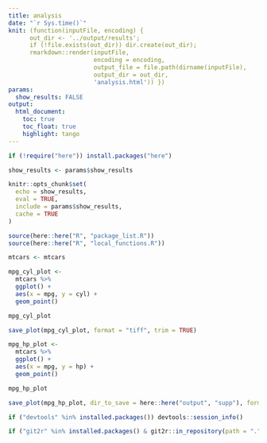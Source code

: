 ```yaml
---
title: analysis
date: "`r Sys.time()`"
knit: (function(inputFile, encoding) {
      out_dir <- '../output/results';
      if (!file.exists(out_dir)) dir.create(out_dir);
      rmarkdown::render(inputFile,
                        encoding = encoding,
                        output_file = file.path(dirname(inputFile),
                        output_dir = out_dir,
                        'analysis.html')) })
params:
  show_results: FALSE
output:
  html_document:
    toc: true
    toc_float: true
    highlight: tango
---
```


```r

if (!require("here")) install.packages("here")

show_results <- params$show_results

knitr::opts_chunk$set(
  echo = show_results,
  eval = TRUE,
  include = params$show_results,
  cache = TRUE
)

```


```r

source(here::here("R", "package_list.R"))
source(here::here("R", "local_functions.R"))

```

```r

mtcars <- mtcars

```

```r

mpg_cyl_plot <-
  mtcars %>%
  ggplot() +
  aes(x = mpg, y = cyl) +
  geom_point()

mpg_cyl_plot

save_plot(mpg_cyl_plot, format = "tiff", trim = TRUE)

mpg_hp_plot <-
  mtcars %>%
  ggplot() +
  aes(x = mpg, y = hp) +
  geom_point()

mpg_hp_plot

save_plot(mpg_hp_plot, dir_to_save = here::here("output", "supp"), format = "tiff", trim = TRUE)

```

```r

if ("devtools" %in% installed.packages()) devtools::session_info()

```


```r

if ("git2r" %in% installed.packages() & git2r::in_repository(path = ".")) git2r::repository(here::here())

```
